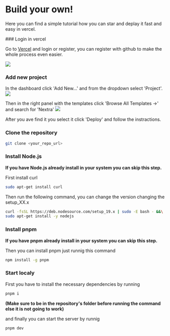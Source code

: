 
# Build your own!

Here you can find a simple tutorial how you can star and deplay it fast and easy in vercel.

<Steps>
### Login in vercel

Go to [Vercel](https://vercel.com/) and login or register, you can register with github to make the whole process even easier. 

[![](.github/vercel_login.png)](https://vercel.com/login)

### Add new project

In the dashboard click 'Add New...' and from the dropdown select 'Project'.
[![](.github/vercel_add.png)](https://vercel.com/dashboard)

Then in the right panel with the templates click 'Browse All Templates →' and search for 'Nextra'
[![](.github/nextra_template.png)](hhttps://vercel.com/new/templates?search=nextra)

After you ave find it you select it click 'Deploy' and follow the instractions.
### Clone the repository

```bash copy
git clone <your_repo_url>
```

### Install Node.js

**If you have Node.js already install in your system you can skip this step.**

First install curl
```bash copy
sudo apt-get install curl
```

Then run the following command, you can change the version changing the setup_XX.x
```bash copy
curl -fsSL https://deb.nodesource.com/setup_19.x | sudo -E bash - &&\
sudo apt-get install -y nodejs
```


### Install pnpm

**If you have pnpm already install in your system you can skip this step.**

Then you can install pnpm just runnig this command
```bash copy
npm install -g pnpm
```

### Start localy

First you have to install the necessary dependencies by running
```bash copy
pnpm i
```
**(Make sure to be in the repository's folder before running the command else it is not going to work)**


and finally you can start the server by runnig
```bash copy
pnpm dev
```

</Steps>